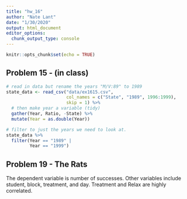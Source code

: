 ```yaml
---
title: "hw_16"
author: "Nate Lant"
date: "1/30/2020"
output: html_document
editor_options: 
  chunk_output_type: console
---
```


```r
knitr::opts_chunk$set(echo = TRUE)
```

## Problem 15 - (in class)

```r
# read in data but rename the years "M/V:89" to 1989
state_data <- read_csv("data/ex1615.csv",
                       col_names = c("State", "1989", 1996:1999),
                       skip = 1) %>%
  # then make year a variable (tidy)
  gather(Year, Ratio, -State) %>%
  mutate(Year = as.double(Year)) 

# filter to just the years we need to look at.
state_data %>%
  filter(Year == "1989" |
         Year == "1999")
```

## Problem 19 - The Rats
The dependent variable is number of successes. Other variables include student, block, treatment, and day. Treatment and Relax are highly correlated. 